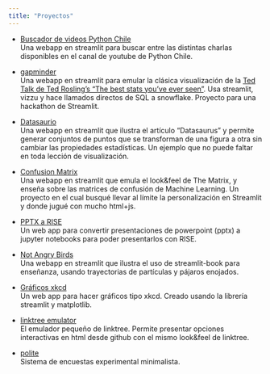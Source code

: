 ```yaml
---
title: "Proyectos"
---
```


* [Buscador de videos Python Chile](https://pythonchile.streamlit.app/)  
Una webapp en streamlit para buscar entre las distintas charlas disponibles en el canal de youtube de Python Chile.  

* [gapminder](https://gapminder.streamlit.app/)  
Una webapp en streamlit para emular la clásica visualización de la [Ted Talk de Ted Rosling's "The best stats you've ever seen"](https://youtu.be/hVimVzgtD6w). Usa streamlit, vizzu y hace llamados directos de SQL a snowflake. Proyecto para una hackathon de Streamlit.

* [Datasaurio](https://datasaurus.streamlit.app/)  
Una webapp en streamlit que ilustra el artículo "Datasaurus" y permite generar conjuntos de puntos que se transforman de una figura a otra sin cambiar las propiedades estadísticas. Un ejemplo que no puede faltar en toda lección de visualización.

* [Confusion Matrix](https://confusion-matrix.streamlit.app/)  
Una webapp en streamlit que emula el look&feel de The Matrix, y enseña sobre las matrices de confusión de Machine Learning.
Un proyecto en el cual busqué llevar al límite la personalización en Streamlit y donde jugué con mucho html+js.

* [PPTX a RISE](https://ppt2rise.streamlit.app/)  
Un web app para convertir presentaciones de powerpoint (pptx) a jupyter notebooks para poder presentarlos con RISE. 

* [Not Angry Birds](https://notangrybirds.streamlit.app/)  
Una webapp en streamlit que ilustra el uso de streamlit-book para enseñanza, usando trayectorias de partículas y pájaros enojados.

* [Gráficos xkcd](https://xkcd-graphs.streamlit.app/)  
Un web app para hacer gráficos tipo xkcd. Creado usando la librería streamlit y matplotlib. 

* [linktree emulator](https://github.com/sebastiandres/linktree)  
El emulador pequeño de linktree. Permite presentar opciones interactivas en html desde github con el mismo look&feel de linktree.

* [polite](https://github.com/sebastiandres/polite_surveys)  
Sistema de encuestas experimental minimalista.